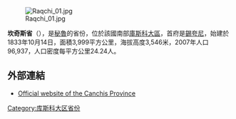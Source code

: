 [[Image:Raqchi_01.jpg|right]]

'''坎奇斯省'''（{{lang-es|Provincia de Canchis}}），是[[秘魯|秘魯]]的省份，位於該國南部[[庫斯科大區|庫斯科大區]]，首府是[[錫夸尼|錫夸尼]]，始建於1833年10月14日，面積3,999平方公里，海拔高度3,546米，2007年人口96,937，人口密度每平方公里24.24人。

==外部連結==
* {{es icon}} [http://www.municanchis.gob.pe/ Official website of the Canchis Province]{{Wayback|url=http://www.municanchis.gob.pe/ |date=20140826115317 }}

{{coord|14|17|01|S|71|13|26|W|type:adm2nd_source:itwiki|display=title}}

{{秘魯省份|state=collapsed}}
{{秘鲁行政区划小作品}}
[[Category:库斯科大区省份|Category:库斯科大区省份]]